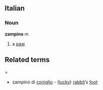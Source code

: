 ==Italian==
===Noun===
'''zampino''' m
# a [[paw]]
==Related terms===
* zampino di [[coniglio]] - ([[lucky]]) [[rabbit]]’s [[foot]]